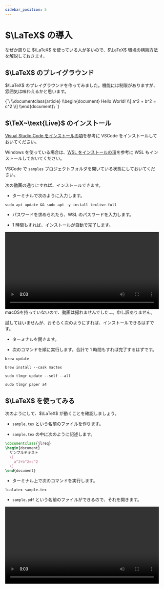 ```yaml
---
sidebar_position: 5
---
```



# $\LaTeX$ の導入

なぜか周りに $\LaTeX$ を使っている人が多いので、$\LaTeX$ 環境の構築方法を解説しておきます。

## $\LaTeX$ のプレイグラウンド

$\LaTeX$ のプレイグラウンドを作ってみました。機能には制限がありますが、雰囲気は味わえるかと思います。

<InteractiveCodeEditor language="latex">
  {`\
\\documentclass{article}
\\begin{document}
  Hello World!
  \\[
    a^2 + b^2 = c^2
  \\]
\\end{document}\
`}
</InteractiveCodeEditor>

## $\TeX~\text{Live}$ のインストール

[Visual Studio Code をインストールの項](/docs/03extras/02vscode/)を参考に VSCode をインストールしておいてください。

Windows を使っている場合は、[WSL をインストールの項](/docs/03extras/01wsl/)を参考に WSL もインストールしておいてください。

VSCode で `samples` プロジェクトフォルダを開いている状態にしておいてください。

<Tabs groupId="os">
  <TabItem value="win-and-ubuntu" label="Windows 及び Ubuntu">

次の動画の通りにすれば、インストールできます。

- ターミナルで次のように入力します。

```shell
sudo apt update && sudo apt -y install texlive-full
```

- パスワードを求められたら、WSL のパスワードを入力します。

- 1 時間もすれば、インストールが自動で完了します。

<video src={installTexLive} controls width="100%" />

:::tip
もし途中でエラーが出てしまったら、もう一度次のコマンドを実行してください。

```shell
sudo apt -y install texlive-full
```

このとき `dpkg was interrupted, you must manually run 'sudo dpkg --configure -a' to correct the problem.` などと表示されたら、言われたとおりに次のコマンドを順に実行してみましょう。大体、これでうまくいきます。

```shell
sudo dpkg --configure -a
```

```shell
sudo apt -y install texlive-full
```

![インストール時のエラー](./tex_error.png)
:::

  </TabItem>
  <TabItem value="mac" label="macOS">
macOSを持っていないので、動画は撮れませんでした…。申し訳ありません。

試してはいませんが、おそらく次のようにすれば、インストールできるはずです。

- ターミナルを開きます。

- 次のコマンドを順に実行します。合計で 1 時間もすれば完了するはずです。

```shell
brew update
```

```shell
brew install --cask mactex
```

```shell
sudo tlmgr update --self --all
```

```shell
sudo tlmgr paper a4
```

  </TabItem>
</Tabs>

## $\LaTeX$ を使ってみる

次のようにして、$\LaTeX$ が動くことを確認しましょう。

- `sample.tex` という名前のファイルを作ります。

- `sample.tex` の中に次のように記述します。

```tex
\documentclass{jlreq}
\begin{document}
  サンプルテキスト
  \[
    a^2+b^2=c^2
  \]
\end{document}
```

- ターミナル上で次のコマンドを実行します。

```shell
lualatex sample.tex
```

- `sample.pdf` という名前のファイルができるので、それを開きます。

<video src={typesetTex} controls width="100%" />

:::tip
Mac を使っている場合、バックスラッシュ（ `\` ）は、`Alt` を押しながら `¥` を押すことで、入力することができます。
:::

:::tip
$\text{Lua}\LaTeX$ 以外も使うことができます。$\text{p}\LaTeX$ で jsarticle を使う例も載せておきます。

`sample.tex` の中は次のようにします。

```tex
\documentclass{jsarticle}
\begin{document}
  サンプルテキスト
  \[
    a^2+b^2=c^2
  \]
\end{document}
```

- ターミナル上で次のコマンドを順に実行します。

```shell
platex sample.tex
```

```shell
dvipdfmx sample.dvi
```

:::
